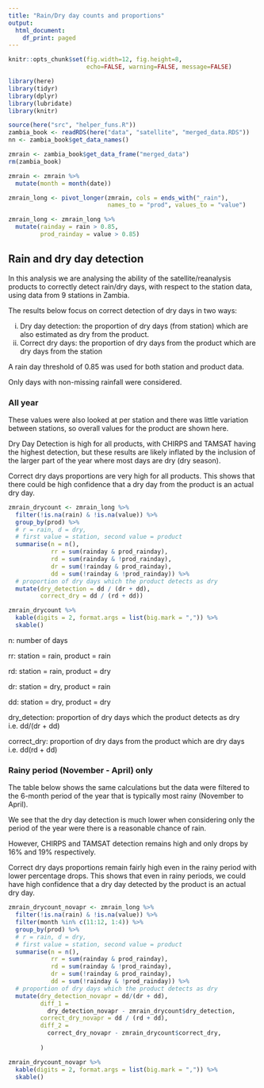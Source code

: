 ```yaml
---
title: "Rain/Dry day counts and proportions"
output:
  html_document:
    df_print: paged
---
```


```r
knitr::opts_chunk$set(fig.width=12, fig.height=8,
                      echo=FALSE, warning=FALSE, message=FALSE)
```

```r
library(here)
library(tidyr)
library(dplyr)
library(lubridate)
library(knitr)
```

```r
source(here("src", "helper_funs.R"))
zambia_book <- readRDS(here("data", "satellite", "merged_data.RDS"))
nn <- zambia_book$get_data_names()

zmrain <- zambia_book$get_data_frame("merged_data")
rm(zambia_book)

zmrain <- zmrain %>% 
  mutate(month = month(date))

zmrain_long <- pivot_longer(zmrain, cols = ends_with("_rain"),
                            names_to = "prod", values_to = "value")
```

```r
zmrain_long <- zmrain_long %>% 
  mutate(rainday = rain > 0.85,
         prod_rainday = value > 0.85)
```

## Rain and dry day detection

In this analysis we are analysing the ability of the satellite/reanalysis products to correctly detect rain/dry days, with respect to the station data, using data from 9 stations in Zambia.

The results below focus on correct detection of dry days in two ways:

i)  Dry day detection: the proportion of dry days (from station) which are also estimated as dry from the product.
ii) Correct dry days: the proportion of dry days from the product which are dry days from the station

A rain day threshold of 0.85 was used for both station and product data.

Only days with non-missing rainfall were considered.

### All year

These values were also looked at per station and there was little variation between stations, so overall values for the product are shown here.

Dry Day Detection is high for all products, with CHIRPS and TAMSAT having the highest detection, but these results are likely inflated by the inclusion of the larger part of the year where most days are dry (dry season).

Correct dry days proportions are very high for all products. This shows that there could be high confidence that a dry day from the product is an actual dry day.

```r
zmrain_drycount <- zmrain_long %>% 
  filter(!is.na(rain) & !is.na(value)) %>%
  group_by(prod) %>%
  # r = rain, d = dry, 
  # first value = station, second value = product
  summarise(n = n(),
            rr = sum(rainday & prod_rainday),
            rd = sum(rainday & !prod_rainday),
            dr = sum(!rainday & prod_rainday),
            dd = sum(!rainday & !prod_rainday)) %>%
  # proportion of dry days which the product detects as dry
  mutate(dry_detection = dd / (dr + dd),
         correct_dry = dd / (rd + dd))

zmrain_drycount %>%
  kable(digits = 2, format.args = list(big.mark = ",")) %>%
  skable()
```

n: number of days

rr: station = rain, product = rain

rd: station = rain, product = dry

dr: station = dry, product = rain

dd: station = dry, product = dry

dry_detection: proportion of dry days which the product detects as dry i.e. dd/(dr + dd)

correct_dry: proportion of dry days from the product which are dry days i.e. dd(rd + dd)

### Rainy period (November - April) only

The table below shows the same calculations but the data were filtered to the 6-month period of the year that is typically most rainy (November to April).

We see that the dry day detection is much lower when considering only the period of the year were there is a reasonable chance of rain.

However, CHIRPS and TAMSAT detection remains high and only drops by 16% and 19% respectively.

Correct dry days proportions remain fairly high even in the rainy period with lower percentage drops. This shows that even in rainy periods, we could have high confidence that a dry day detected by the product is an actual dry day.

```r
zmrain_drycount_novapr <- zmrain_long %>% 
  filter(!is.na(rain) & !is.na(value)) %>%
  filter(month %in% c(11:12, 1:4)) %>%
  group_by(prod) %>%
  # r = rain, d = dry, 
  # first value = station, second value = product
  summarise(n = n(),
            rr = sum(rainday & prod_rainday),
            rd = sum(rainday & !prod_rainday),
            dr = sum(!rainday & prod_rainday),
            dd = sum(!rainday & !prod_rainday)) %>%
  # proportion of dry days which the product detects as dry
  mutate(dry_detection_novapr = dd/(dr + dd),
         diff_1 = 
           dry_detection_novapr - zmrain_drycount$dry_detection,
         correct_dry_novapr = dd / (rd + dd),
         diff_2 = 
           correct_dry_novapr - zmrain_drycount$correct_dry,
         
         )

zmrain_drycount_novapr %>%
  kable(digits = 2, format.args = list(big.mark = ",")) %>%
  skable()
```
